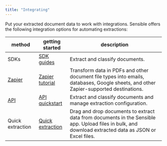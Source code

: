 ```yaml
---
title: "Integrating"
---
```


Put your extracted document data to work with integrations. Sensible offers the following integration options for automating extractions: 

| method                                 | getting started                                 | description                                                                                                                                           |
| -------------------------------------- | ----------------------------------------------- | ----------------------------------------------------------------------------------------------------------------------------------------------------- |
| SDKs                                   | [SDK guides](/integrations/sdk-guides)                  | Extract and classify documents.                                                                                                                       |
| [Zapier](/integrations/zapier-overview/overview)                 | [Zapier tutorial](/integrations/zapier-overview/zapier-tutorial-getting-started) | Transform data in PDFs and other document file types into emails, databases, Google sheets, and other Zapier-supported destinations.                  |
| [API](/reference/choosing-an-endpoint) | [API quickstart](/integrations/api-quickstart)              | Extract and classify documents and manage extraction configuration.                                                                                   |
| Quick extraction                       | [Quick extraction](/integrations/quick-extraction/overview)      | Drag and drop documents to extract data from documents in the Sensible app. Upload files in bulk, and download extracted data as JSON or Excel files. |